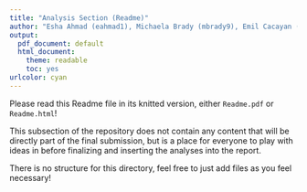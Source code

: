 ```yaml
---
title: "Analysis Section (Readme)"
author: "Esha Ahmad (eahmad1), Michaela Brady (mbrady9), Emil Cacayan (ecacayan)"
output:
  pdf_document: default
  html_document:
    theme: readable
    toc: yes
urlcolor: cyan
---
```


Please read this Readme file in its knitted version, either `Readme.pdf` or `Readme.html`!

This subsection of the repository does not contain any content that will be directly part of the final submission, but is a place for everyone to play with ideas in before finalizing and inserting the analyses into the report. 

There is no structure for this directory, feel free to just add files as you feel necessary! 